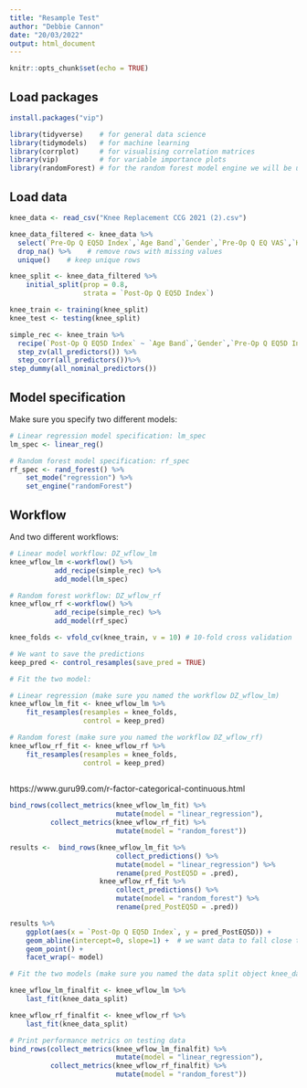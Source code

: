 ```yaml
---
title: "Resample Test"
author: "Debbie Cannon"
date: "20/03/2022"
output: html_document
---
```



```r
knitr::opts_chunk$set(echo = TRUE)
```

## Load packages

```r
install.packages("vip")
```

```r


library(tidyverse)    # for general data science
library(tidymodels)   # for machine learning
library(corrplot)     # for visualising correlation matrices
library(vip)          # for variable importance plots
library(randomForest) # for the random forest model engine we will be using

```


## Load data

```r
knee_data <- read_csv("Knee Replacement CCG 2021 (2).csv")

knee_data_filtered <- knee_data %>%
  select(`Pre-Op Q EQ5D Index`,`Age Band`,`Gender`,`Pre-Op Q EQ VAS`,`Knee Replacement Pre-Op Q Pain`:`Knee Replacement Pre-Op Q Score`,`Post-Op Q EQ5D Index`) %>%
  drop_na() %>%    # remove rows with missing values
  unique()    # keep unique rows


```


```r

knee_split <- knee_data_filtered %>%
    initial_split(prop = 0.8,
                  strata = `Post-Op Q EQ5D Index`)

knee_train <- training(knee_split)
knee_test <- testing(knee_split)

```


```r

simple_rec <- knee_train %>%
  recipe(`Post-Op Q EQ5D Index` ~ `Age Band`,`Gender`,`Pre-Op Q EQ5D Index`,`Pre-Op Q EQ VAS`,`Knee Replacement Pre-Op Q Pain`:`Knee Replacement Pre-Op Q Score`) %>%
  step_zv(all_predictors()) %>%
  step_corr(all_predictors())%>%
step_dummy(all_nominal_predictors())

```


## Model specification

Make sure you specify two different models:

```r

# Linear regression model specification: lm_spec
lm_spec <- linear_reg() 

# Random forest model specification: rf_spec
rf_spec <- rand_forest() %>%
    set_mode("regression") %>%
    set_engine("randomForest")

```

## Workflow

And two different workflows:

```r

# Linear model workflow: DZ_wflow_lm
knee_wflow_lm <-workflow() %>%
           add_recipe(simple_rec) %>%
           add_model(lm_spec)

# Random forest workflow: DZ_wflow_rf
knee_wflow_rf <-workflow() %>%
           add_recipe(simple_rec) %>%
           add_model(rf_spec)

```

```r

knee_folds <- vfold_cv(knee_train, v = 10) # 10-fold cross validation

# We want to save the predictions
keep_pred <- control_resamples(save_pred = TRUE)

# Fit the two model:

# Linear regression (make sure you named the workflow DZ_wflow_lm)
knee_wflow_lm_fit <- knee_wflow_lm %>%
    fit_resamples(resamples = knee_folds, 
                  control = keep_pred)

# Random forest (make sure you named the workflow DZ_wflow_rf)
knee_wflow_rf_fit <- knee_wflow_rf %>%
    fit_resamples(resamples = knee_folds, 
                  control = keep_pred)
    
```
https://www.guru99.com/r-factor-categorical-continuous.html


```r

bind_rows(collect_metrics(knee_wflow_lm_fit) %>%
                          mutate(model = "linear_regression"),
          collect_metrics(knee_wflow_rf_fit) %>%
                          mutate(model = "random_forest"))

```

```r

results <-  bind_rows(knee_wflow_lm_fit %>%
                          collect_predictions() %>%
                          mutate(model = "linear_regression") %>%
                          rename(pred_PostEQ5D = .pred),
                      knee_wflow_rf_fit %>%
                          collect_predictions() %>%
                          mutate(model = "random_forest") %>%
                          rename(pred_PostEQ5D = .pred))

results %>%
    ggplot(aes(x = `Post-Op Q EQ5D Index`, y = pred_PostEQ5D)) +
    geom_abline(intercept=0, slope=1) +  # we want data to fall close to this line
    geom_point() +
    facet_wrap(~ model)

```

```r

# Fit the two models (make sure you named the data split object knee_data_split)

knee_wflow_lm_finalfit <- knee_wflow_lm %>%
    last_fit(knee_data_split)

knee_wflow_rf_finalfit <- knee_wflow_rf %>%
    last_fit(knee_data_split)

# Print performance metrics on testing data
bind_rows(collect_metrics(knee_wflow_lm_finalfit) %>%
                          mutate(model = "linear_regression"),
          collect_metrics(knee_wflow_rf_finalfit) %>%
                          mutate(model = "random_forest"))

```


